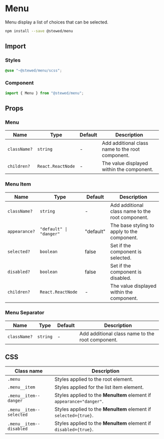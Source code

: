 # Menu

Menu display a list of choices that can be selected.

```bash
npm install --save @stewed/menu
```

## Import

### Styles

```scss
@use "~@stewed/menu/scss";
```

### Component

```js
import { Menu } from "@stewed/menu";
```

## Props

### Menu

| Name         | Type              | Default | Description                                      |
| ------------ | ----------------- | ------- | ------------------------------------------------ |
| `className?` | `string`          | -       | Add additional class name to the root component. |
| `children?`  | `React.ReactNode` | -       | The value displayed within the component.        |

### Menu Item

| Name          | Type                    | Default   | Description                                      |
| ------------- | ----------------------- | --------- | ------------------------------------------------ |
| `className?`  | `string`                | -         | Add additional class name to the root component. |
| `appearance?` | `"default" \| "danger"` | "default" | The base styling to apply to the component.      |
| `selected?`   | `boolean`               | false     | Set if the component is selected.                |
| `disabled?`   | `boolean`               | false     | Set if the component is disabled.                |
| `children?`   | `React.ReactNode`       | -         | The value displayed within the component.        |

### Menu Separator

| Name         | Type     | Default | Description                                      |
| ------------ | -------- | ------- | ------------------------------------------------ |
| `className?` | `string` | -       | Add additional class name to the root component. |

## CSS

| Class name              | Description                                                          |
| ----------------------- | -------------------------------------------------------------------- |
| `.menu`                 | Styles applied to the root element.                                  |
| `.menu__item`           | Styles applied for the list item element.                            |
| `.menu__item--danger`   | Styles applied to the **MenuItem** element if `appearance="danger"`. |
| `.menu__item--selected` | Styles applied to the **MenuItem** element if `selected={true}`.     |
| `.menu__item--disabled` | Styles applied to the **MenuItem** element if `disabled={true}`.     |
